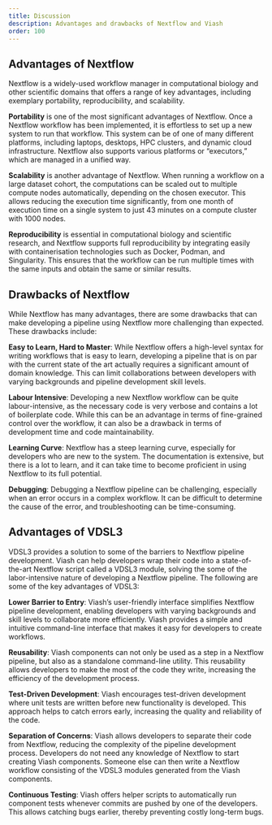 ```yaml
---
title: Discussion
description: Advantages and drawbacks of Nextflow and Viash
order: 100
---
```



## Advantages of Nextflow

Nextflow is a widely-used workflow manager in computational biology and other scientific domains that offers a range of key advantages, including exemplary portability, reproducibility, and scalability.

**Portability** is one of the most significant advantages of Nextflow. Once a Nextflow workflow has been implemented, it is effortless to set up a new system to run that workflow. This system can be of one of many different platforms, including laptops, desktops, HPC clusters, and dynamic cloud infrastructure. Nextflow also supports various platforms or "executors," which are managed in a unified way.

**Scalability** is another advantage of Nextflow. When running a workflow on a large dataset cohort, the computations can be scaled out to multiple compute nodes automatically, depending on the chosen executor. This allows reducing the execution time significantly, from one month of execution time on a single system to just 43 minutes on a compute cluster with 1000 nodes.

**Reproducibility** is essential in computational biology and scientific research, and Nextflow supports full reproducibility by integrating easily with containerisation technologies such as Docker, Podman, and Singularity. This ensures that the workflow can be run multiple times with the same inputs and obtain the same or similar results.

## Drawbacks of Nextflow

While Nextflow has many advantages, there are some drawbacks that can make developing a pipeline using Nextflow more challenging than expected. These drawbacks include:

**Easy to Learn, Hard to Master**: While Nextflow offers a high-level syntax for writing workflows that is easy to learn, developing a pipeline that is on par with the current state of the art actually requires a significant amount of domain knowledge. This can limit collaborations between developers with varying backgrounds and pipeline development skill levels.

**Labour Intensive**: Developing a new Nextflow workflow can be quite labour-intensive, as the necessary code is very verbose and contains a lot of boilerplate code. While this can be an advantage in terms of fine-grained control over the workflow, it can also be a drawback in terms of development time and code maintainability.

**Learning Curve**: Nextflow has a steep learning curve, especially for developers who are new to the system. The documentation is extensive, but there is a lot to learn, and it can take time to become proficient in using Nextflow to its full potential.

**Debugging**: Debugging a Nextflow pipeline can be challenging, especially when an error occurs in a complex workflow. It can be difficult to determine the cause of the error, and troubleshooting can be time-consuming.

## Advantages of VDSL3

VDSL3 provides a solution to some of the barriers to Nextflow pipeline development. Viash can help developers wrap their code into a state-of-the-art Nextflow script called a VDSL3 module, solving the some of the labor-intensive nature of developing a Nextflow pipeline. The following are some of the key advantages of VDSL3:

**Lower Barrier to Entry**: Viash's user-friendly interface simplifies Nextflow pipeline development, enabling developers with varying backgrounds and skill levels to collaborate more efficiently. Viash provides a simple and intuitive command-line interface that makes it easy for developers to create workflows.

**Reusability**: Viash components can not only be used as a step in a Nextflow pipeline, but also as a standalone command-line utility. This reusability allows developers to make the most of the code they write, increasing the efficiency of the development process.

**Test-Driven Development**: Viash encourages test-driven development where unit tests are written before new functionality is developed. This approach helps to catch errors early, increasing the quality and reliability of the code.

**Separation of Concerns**: Viash allows developers to separate their code from Nextflow, reducing the complexity of the pipeline development process. Developers do not need any knowledge of Nextflow to start creating Viash components. Someone else can then write a Nextflow workflow consisting of the VDSL3 modules generated from the Viash components.

**Continuous Testing**: Viash offers helper scripts to automatically run component tests whenever commits are pushed by one of the developers. This allows catching bugs earlier, thereby preventing costly long-term bugs.
